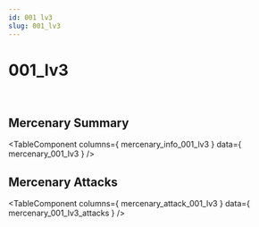 ```yaml
---
id: 001 lv3
slug: 001_lv3
---
```



# 001_lv3

<div style = {{ display: "flex" }}>
    <Image img={require('@site/static/img/mercenaries/illust/thum_char_view_n_001.jpg')}/>
    <Image img={require('@site/static/img/mercenaries/illust/thum_char_view_o_001.jpg')}/>
</div>

## Mercenary Summary

<TableComponent
  columns={ mercenary_info_001_lv3 }
  data={ mercenary_001_lv3 }
/>

## Mercenary Attacks

<TableComponent
  columns={ mercenary_attack_001_lv3 }
  data={ mercenary_001_lv3_attacks }
/>